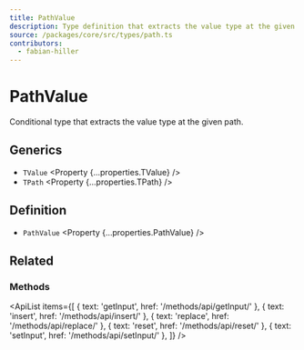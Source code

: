 ```yaml
---
title: PathValue
description: Type definition that extracts the value type at the given path.
source: /packages/core/src/types/path.ts
contributors:
  - fabian-hiller
---
```



# PathValue

Conditional type that extracts the value type at the given path.

## Generics

- `TValue` <Property {...properties.TValue} />
- `TPath` <Property {...properties.TPath} />

## Definition

- `PathValue` <Property {...properties.PathValue} />

## Related

### Methods

<ApiList
  items={[
    { text: 'getInput', href: '/methods/api/getInput/' },
    { text: 'insert', href: '/methods/api/insert/' },
    { text: 'replace', href: '/methods/api/replace/' },
    { text: 'reset', href: '/methods/api/reset/' },
    { text: 'setInput', href: '/methods/api/setInput/' },
  ]}
/>
